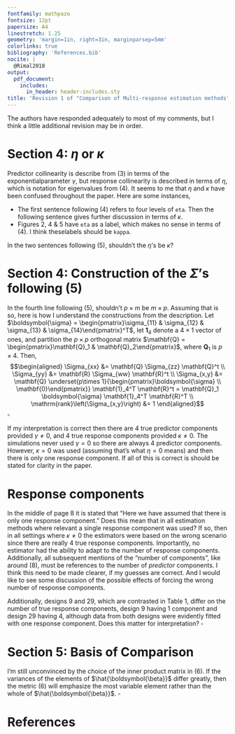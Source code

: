 ---
fontfamily: mathpazo
fontsize: 12pt
papersize: A4
linestretch: 1.25
geometry: 'margin=1in, right=3in, marginparsep=5mm'
colorlinks: true
bibliography: 'References.bib'
nocite: |
  @Rimal2018
output:
  pdf_document:
    includes:
      in_header: header-includes.sty
title: 'Revision 1 of "Comparison of Multi-response estimation methods"'
---

The  authors  have  responded  adequately  to  most  of  my  comments,  but  I  think  a  little additional revision may be in order.

# Section 4: $\eta$ or $\kappa$

Predictor  collinearity  is  describe  from  (3)  in  terms  of the  exponentialparameter $\gamma$, but response collinearity is described in terms of $\eta$, which is notation for eigenvalues from (4).  It seems to me that $\eta$ and $\kappa$ have been \todo{There has been a switch between $\kappa$ and $\eta$. Now all $\eta$ refers to the decay factor of eigenvalues corresponding to responses and $\kappa$ refers to the actual eigenvalues. Here $\kappa$ is mentioned in only one place while $\eta$ has been used in several places and are also used as \texttt{eta} is also used in r-code.\\\textcolor{good}{Now, they are fixed.}}confused throughout the paper.  Here are some instances,

- The first sentence following (4) refers to four levels of `eta`.  Then the following sentence gives further discussion in terms of $\kappa$.
- Figures 2, 4 \& 5 have `eta` as a label,  which makes no sense in terms of (4).  I think theselabels should be `kappa`.

In the two sentences following (5), shouldn’t the $\eta$’s be $\kappa$?

# Section 4: Construction of the $\Sigma$'s following (5)

In the fourth line following (5), shouldn't \todo{Fixed.} $p \times m$ be $m \times p$. Assuming that is so, here is how I understand the constructions from the description. Let $\boldsymbol{\sigma} = \begin{pmatrix}\sigma_{11} & \sigma_{12} & \sigma_{13} & \sigma_{14}\end{pmatrix}^T$, let $\mathbf{1}_4$ denote a $4 \times 1$ vector of ones, and partition
the $p \times p$ orthogonal matrix \todo{We have used $\mathbf{R}$ as the rotation matrix corresponding to predictors. So it will be $\mathbf{R} = \begin{pmatrix}\mathbf{R}_1 & \mathbf{R}_2\end{pmatrix}$ where $\mathbf{R}_1$ is a $p \times 4$ matrix.}$\mathbf{Q} = \begin{pmatrix}\mathbf{Q}_1 & \mathbf{Q}_2\end{pmatrix}$, where $\mathbf{Q}_1$ is $p \times 4$. Then,
  $$\begin{aligned}
  \Sigma_{xx} &= \mathbf{Q} \Sigma_{zz} \mathbf{Q}^t \\
  \Sigma_{yy} &= \mathbf{R} \Sigma_{ww} \mathbf{R}^t \\
  \Sigma_{x,y} &= \mathbf{Q}
    \underset{p\times 1}{\begin{pmatrix}\boldsymbol{\sigma} \\ \mathbf{0}\end{pmatrix}} \mathbf{1}_4^T \mathbf{R}^t
    = \mathbf{Q}_1 \boldsymbol{\sigma} \mathbf{1}_4^T \mathbf{R}^T \\
  \mathrm{rank}\left(\Sigma_{x,y}\right) &= 1
  \end{aligned}$$
\todo{Here we have to switch $\mathbf{Q}$ with $\mathbf{R}$ and vice-versa. In addition, the primary misunderstanding is on $\mathbf{1}_4$. In the simulation we have, the vector will be $\begin{pmatrix}1 & 0 & 0 & 0\end{pmatrix}^T$ rather than $\mathbf{1}_4^T$. In which case, the covariance matrix of $\mathbf{z}$ and $\mathbf{w}$ becomes, $$\Sigma_{z,w} = \begin{pmatrix}\boldsymbol{\sigma} & \mathbf{0} & \mathbf{0} & \mathbf{0} \\ \mathbf{0} & \mathbf{0} & \mathbf{0} & \mathbf{0} \end{pmatrix}$$ This is then rotated by $\mathbf{R}$ and $\mathbf{Q}$ to get the covariance matrix of $x$ and $y$. This has beed discussed thoroughly in Rimal, Almøy, and Sæbø (2018) paper.}$\square$

If my interpretation is correct then there are 4 true predictor components provided $\gamma \ne 0$, and 4 true response components provided $\kappa \ne 0$. The simulations never used $\gamma = 0$ so there are always 4 predictor components. However, $\kappa = 0$ was used (assuming that's what $\eta = 0$ means) and then there is only one response component. If all of this is correct is should be stated for clarity in the paper.

# Response components

In the middle of page 8 it is stated that "Here we have assumed that there is only one response component." Does this mean that in all estimation methods where relevant a single response component was used? \todo{The number of true response components will still be 1 even in $\kappa \ne 0$, only all 4 response varialbes will have some correlation between them since they are rotated together.}If so, then in all settings where $\kappa \ne 0$ the estimators were based on the wrong scenario since there are really 4 true response components. Importantly, no estimator had the ability to adapt to the number of response components. Additionally, all subsequent mentions of the \todo{\textbf{Page 8 (Second last paragraph):}\\ \textcolor{answers}{In the discussion onwards, \textit{number of components} refers to the number of predictor components unless otherwise stated.}} "number of components", like around (8), must be references to the number of _predictor_ components. I think this need to be made clearer, if my guesses are correct. And I would like to see some discussion of the possible effects of forcing the wrong number of response components.

Additionally, designs 9 and 29, which are contrasted in Table 1, differ on the number of true response components, design 9 having 1 component and design 29 having 4, although data from both designs were evidently fitted with one response component. Does this matter for interpretation? \todo{A small misunderstanding here as well. Design 9 and 29 differ not in the number of true response components but they differ on the correlation between \textit{response variables}. Design 9 have uncorrelated response variables while Design 29 have highly correlated response variables. This has beeen clearly stated in \textbf{Page 7 final paragraph}.}$\square$

# Section 5: Basis of Comparison

I'm still unconvinced by the choice of the inner product matrix in (6). If the variances of the elements of $\hat{\boldsymbol{\beta}}$ differ greatly, then the metric (6) will emphasize the most variable element rather than the whole of $\hat{\boldsymbol{\beta}}$. \todo{If we use $(\mathbf{x}^t \mathbf{x})$ as a weight matrix, the result will highly similar to prediction error which we have already explored in previous paper. In many designs with high multicollinearity, the estimation and prediction error perform differently which is the part we want to explore in this paper using just the expected squared difference between the estimated and true regression coefficient.}$\square$

# References
